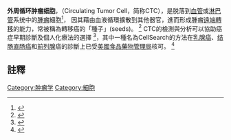 {{multiple issues|
{{dead end|time=2015-03-12T16:12:18+00:00}}

{{擴充|time=2015-03-12T16:12:18+00:00}}
}}{{medical}}

'''外周循环肿瘤细胞'''，（Circulating Tumor Cell，简称CTC），是脱落到[[血管|血管]]或[[淋巴管|淋巴管]]系统中的[[贅生物|腫瘤]]細胞<ref>{{Cite journal |last=Riquet |first=M |last2=Rivera |first2=C |last3=Gibault |first3=L |last4=Pricopi |first4=C |last5=Mordant |first5=P |last6=Badia |first6=A |last7=Arame |first7=A |last8=Le Pimpec Barthes |first8=F |year=2014 |title=[Lymphatic spread of lung cancer: anatomical lymph node chains unchained in zones] |journal=Revue de Pneumologie Clinique |volume=70 |issue=1–2 |page=16–25 |doi=10.1016/j.pneumo.2013.07.001 |pmid=24566031}}</ref>， 因其藉由血液循環擴散到其他器官，進而形成腫瘤[[遠端轉移|遠端轉移]]的能力，常被稱為轉移癌的「種子」(seeds)。 <ref>{{Cite journal |last=Gupta |first=GP |last2=Massagué, J |date=Nov 17, 2006 |title=Cancer metastasis: building a framework |journal=Cell |volume=127 |issue=4 |page=679–95 |doi=10.1016/j.cell.2006.11.001 |pmid=17110329 |s2cid=7362869 |doi-access=free}}</ref> CTC的檢測與分析可以協助癌症早期診斷及個人化療法的選擇 <ref name="Rack">{{Cite journal |vauthors=Rack B, Schindlbeck C, Jückstock J, Andergassen U, Hepp P, Zwingers T, Friedl T, Lorenz R, Tesch H, Fasching P, Fehm T, Schneeweiss A, Lichtenegger W, Beckmann M, Friese K, Pantel K, Janni W |year=2014 |title=Circulating Tumor Cells Predict Survival in Early Average-to-High Risk Breast Cancer Patients |journal=Journal of the National Cancer Institute |volume=106 |issue=5 |doi=10.1093/jnci/dju066 |pmc=4112925 |pmid=24832787}}</ref>，其中一種名為CellSearch的方法在[[乳癌|乳腺癌]]、[[大腸癌|结肠直肠癌]]和[[前列腺癌|前列腺]]癌的診斷上已受[[美國食品藥物管理局|美國食品藥物管理局]]核可。 <ref>{{Cite journal |last=Millner |first=LM |last2=Linder |first2=MW |last3=Valdes R |first3=Jr |date=Summer 2013 |title=Circulating tumor cells: a review of present methods and the need to identify heterogeneous phenotypes. |journal=Annals of Clinical and Laboratory Science |volume=43 |issue=3 |page=295–304 |pmc=5060940 |pmid=23884225}}</ref>
==註釋==
{{reflist}}

[[Category:肿瘤学|Category:肿瘤学]]
[[Category:細胞|Category:細胞]]